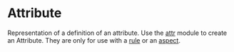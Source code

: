 <html devsite>
<head>
  <meta name="project_path" value="/_project.yaml">
  <meta name="book_path" value="/versions/6.2.0/_book.yaml">
</head>
<body>

<h1 class="page-title" id="modules.Attribute">Attribute</h1>

<!-- {% raw %} -->

Representation of a definition of an attribute. Use the <a href="attr.html">attr</a> module to create an Attribute. They are only for use with a <a href="globals.html#rule">rule</a> or an <a href="globals.html#aspect">aspect</a>.



</body>
</html>

<!-- {% endraw %} -->
